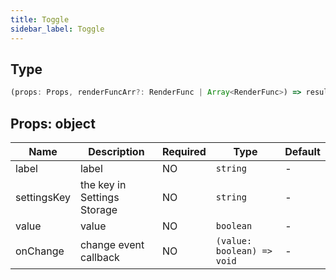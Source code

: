 ```yaml
---
title: Toggle
sidebar_label: Toggle
---
```


## Type

```ts
(props: Props, renderFuncArr?: RenderFunc | Array<RenderFunc>) => result: RenderFunc
```

## Props: object

| Name        | Description                 | Required | Type                       | Default |
| ----------- | --------------------------- | -------- | -------------------------- | ------- |
| label       | label                       | NO       | `string`                   | -       |
| settingsKey | the key in Settings Storage | NO       | `string`                   | -       |
| value       | value                       | NO       | `boolean`                  | -       |
| onChange    | change event callback       | NO       | `(value: boolean) => void` | -       |
